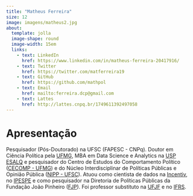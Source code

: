 ```yaml
---
title: "Matheus Ferreira"
size: 12
image: imagens/matheus2.jpg
about: 
  template: jolla
  image-shape: round
  image-width: 15em
  links:
    - text: LinkedIn
      href: https://www.linkedin.com/in/matheus-ferreira-20417916/
    - text: Twitter
      href: https://twitter.com/matferreira19
    - text: GitHub
      href: https://github.com/mathpol
    - text: Email
      href: mailto:ferreira.dcp@gmail.com
    - text: Lattes
      href: http://lattes.cnpq.br/1749611392497058
---
```


# **Apresentação**

Pesquisador (Pós-Doutorado) na UFSC (FAPESC - CNPq). Doutor em Ciência Política pela [UFMG](http://ppgcp.fafich.ufmg.br/index.php), MBA em Data Science e Analytics na [USP ESALQ](https://mbauspesalq.com/?gad_source=1&gclid=Cj0KCQjwt4a2BhD6ARIsALgH7Dq0J82CSlX8IPlByAVEc3STTvaoX97XqtQtBEIHvUvE5jtyJyJlEzEaAqxpEALw_wcB) e pesquisador do Centro de Estudos do Comportamento Político ([CECOMP - UFMG](https://twitter.com/cecomp_br)) e do Núcleo Interdisciplinar de Políticas Públicas e Opinião Pública ([NIPP - UFSC](https://nipp.ufsc.br/)). Atuou como cientista de dados na [Incentiv](https://incentiv.me/), no [IPESPE](https://ipespe.org.br/) e como pesquisador na Diretoria de Políticas Públicas da Fundação João Pinheiro ([FJP](http://fjp.mg.gov.br/agenda-diretoria-de-politicas-publicas/)). Foi professor substituto na [UFJF](https://www.ufjf.br/graduacaocienciassociais/) e no [IFRS](https://ifrs.edu.br/riogrande/).

<!-- quarto publish quarto-pub -->

